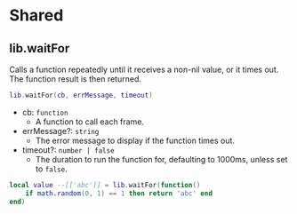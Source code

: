 # Shared

## lib.waitFor

Calls a function repeatedly until it receives a non-nil value, or it times out.  
The function result is then returned.

```lua copy
lib.waitFor(cb, errMessage, timeout)
```

- cb: `function`
  - A function to call each frame.
- errMessage?: `string`
  - The error message to display if the function times out.
- timeout?: `number | false`
  - The duration to run the function for, defaulting to 1000ms, unless set to `false`.


```lua copy
local value --[['abc']] = lib.waitFor(function()
    if math.random(0, 1) == 1 then return 'abc' end
end)
```
